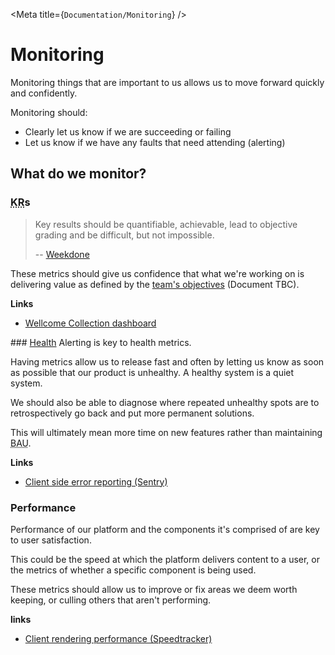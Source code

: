 
<Meta title={`Documentation/Monitoring`} />

# Monitoring

Monitoring things that are important to us allows us to move forward quickly and confidently.

Monitoring should:
* Clearly let us know if we are succeeding or failing
* Let us know if we have any faults that need attending (alerting)

## What do we monitor?

<h3><abbr title="key result">KR</abbr>s</h3>

> Key results should be quantifiable, achievable, lead to objective grading and be difficult, but not impossible.
>
> -- [Weekdone](https://weekdone.com/resources/objectives-key-results)

These metrics should give us confidence that what we're working on is delivering value
as defined by the [team's objectives](#) (Document TBC).

__Links__
* [Wellcome Collection dashboard](https://dash.wellcomecollection.org/)


### [Health](http://ghp.wellcomecollection.org/speedtracker/)
Alerting is key to health metrics.

Having metrics allow us to release fast and often by letting us know as
soon as possible that our product is unhealthy. A healthy system is a quiet system.

We should also be able to diagnose where repeated unhealthy spots are to
retrospectively go back and put more permanent solutions.

This will ultimately mean more time on new features rather than maintaining
<abbr title="business as usual">BAU</abbr>.

__Links__
* [Client side error reporting (Sentry)](https://sentry.io/wellcome/wellcomecollection/dashboard/)


### Performance
Performance of our platform and the components it's comprised of are key to user satisfaction.

This could be the speed at which the platform delivers content to a user, or the metrics of
whether a specific component is being used.

These metrics should allow us to improve or fix areas we deem worth keeping, or culling
others that aren't performing.

__links__
* [Client rendering performance (Speedtracker)](http://ghp.wellcomecollection.org/speedtracker/v2-article/)
